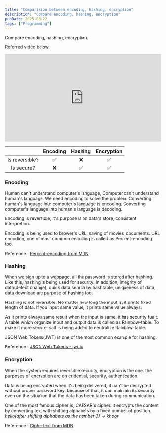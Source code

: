 ```yaml
---
title: "Comparision between encoding, hashing, encryption"
description: "Compare encoding, hashing, encryption"
pubDate: 2025-08-22
tags: ["Programming"]
---
```


Compare encoding, hashing, encryption.

Referred video below.

<div style="position: relative; width: 100%; padding-bottom: 56.25%; height: 0; overflow: hidden;">
  <iframe
    src="https://www.youtube.com/embed/z5lpHsl8qQ4?si=XABKrEhJID6Cnoad"
    title="YouTube video player"
    frameborder="0"
    allow="accelerometer; autoplay; clipboard-write; encrypted-media; gyroscope; picture-in-picture; web-share"
    referrerpolicy="strict-origin-when-cross-origin"
    allowfullscreen
    style="position: absolute; top: 0; left: 0; width: 100%; height: 100%; border: 0;"
  ></iframe>
</div>

|                | Encoding | Hashing | Encryption |
| :------------: | :------: | :-----: | :--------: |
| Is reversible? |    ✅    |   ❌    |     ✅     |
|   Is secure?   |    ❌    |   ✅    |     ✅     |

### Encoding

Human can't understand computer's language, Computer can't understand human's language. We need encoding to solve the problem. Converting human's language into computer's language is encoding. Converting computer's language into human's language is decoding.

Encoding is reversible, it's purpose is on data's store, consistent interpretion.

Encoding is being used to brower's URL, saving of movies, documents. URL encodion, one of most common encoding is called as Percent-encoding too.

Reference : [Percent-encoding from MDN](https://developer.mozilla.org/en-US/docs/Glossary/Percent-encoding)

### Hashing

When we sign up to a webpage, all the password is stored after hashing. Like this, hashing is being used for security. In addition, integrity of data(detect change), quick data search by hashtable, uniqueness of data, data download are purpose of hashing too.

Hashing is not reversible. No matter how long the input is, it prints fixed length of data. If you input same value, it prints same value always.

As it prints always same result when the input is same, it has security fualt. A table which organize input and output data is called as Rainbow-table. To make it more secure, salt is being added to neutralize Rainbow-table.

JSON Web Tokens(JWT) is one of the most common example for hashing.

Reference : [JSON Web Tokens - jwt.io](https://www.jwt.io/)

### Encryption

When the system requires reversible security, encryption is the one. the purposes of encryption are on cridential, security, authentication.

Data is being encrypted when it's being delivered, it can't be decrypted without proper password key. because of that, it can maintain its security even on the situation that the data has been taken during communication.

One of the most famous cipher is, CAESAR's cipher. it encrypts the content by converting text with shifting alphabets by a fixed number of position.<br/>
_hello(after shifting alphabets as the number 3) -> khoor_

Reference : [Ciphertext from MDN](https://developer.mozilla.org/en-US/docs/Glossary/Ciphertext)
